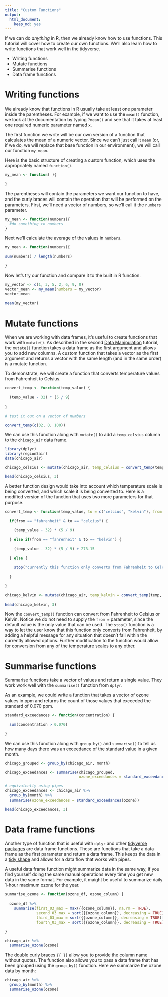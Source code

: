 ```yaml
---
title: "Custom Functions"
output: 
  html_document: 
    keep_md: yes
---
```




If we can do _anything_ in R, then we already know how to use functions. This tutorial
will cover how to create our own functions. We'll also learn how to write functions
that work well in the tidyverse. 

- Writing functions
- Mutate functions
- Summarise functions
- Data frame functions


# Writing functions

We already know that functions in R usually take at least one parameter inside the
parentheses. For example, if we want to use the `mean()` function, we look at the
documentation by typing `?mean()` and see that it takes at least one required 
numeric parameter named `x`.

The first function we write will be our own version of a function that calculates
the mean of a numeric vector. Since we can't just call it `mean` (or, if we do, we will
replace that base function in our environment), we will call our function `my_mean`.

Here is the basic structure of creating a custom function, which uses the appropriately
named  `function()`.

```r
my_mean <- function( ){
  
}
```

The parentheses will contain the parameters we want our function to have, and the
curly braces will contain the operation that will be performed on the parameters. 
First, we'll need a vector of numbers, so we'll call it the `numbers` parameter.

```r
my_mean <- function(numbers){
  #do something to numbers
}
```

Next we'll calculate the average of the values in `numbers`.

```r
my_mean <- function(numbers){
  
sum(numbers) / length(numbers)
  
}
```



Now let's try our function and compare it to the built in R function.

```r
my_vector <- c(1, 3, 5, 2, 6, 9, 0)
vector_mean <- my_mean(numbers = my_vector)
vector_mean

mean(my_vector)
```

# Mutate functions

When we are working with data frames, it's useful to create functions that work 
with `mutate()`. As described in the second
[Data Manipulation](training-r-intermediate/blob/initial-update/2-Data-Manipulation-2/readme.md)
tutorial, the `mutate()` function takes a data frame as the first argument and
allows you to add new columns. A custom function that takes a vector as the 
first argument and returns a vector with the same length (and in the same order)
is a mutate function.

To demonstrate, we will create a function that converts temperature values from
Fahrenheit to Celsius.

```r
convert_temp <- function(temp_value) {
  
  (temp_value - 32) * (5 / 9) 
  
}

# test it out on a vector of numbers

convert_temp(c(32, 0, 100))

```

We can use this function along with `mutate()` to add a `temp_celsius` column to
the `chicago_air` data frame.

```r
library(dplyr)
library(region5air)
data(chicago_air)

chicago_celsius <- mutate(chicago_air, temp_celsius = convert_temp(temp))

head(chicago_celsius, 3)

```

A better function design would take into account which temperature scale is being
converted, and which scale it is being converted to. Here is a modified version
of the function that uses two more parameters for that purpose.

```r
convert_temp <- function(temp_value, to = c("celcius", "kelvin"), from = "fahrenheit") {
  
  if(from == "fahrenheit" & to == "celcius") {
    
    (temp_value - 32) * (5 / 9)
    
  } else if(from == "fahrenheit" & to == "kelvin") {
    
    (temp_value - 32) * (5 / 9) + 273.15
    
  } else {
    
    stop("currently this function only converts from Fahrenheit to Celcius or Kelvin")
    
  }
  
}

chicago_kelvin <- mutate(chicago_air, temp_kelvin = convert_temp(temp, "kelvin"))

head(chicago_kelvin, 3)

```

Now the `convert_temp()` function can convert from Fahrenheit to Celsius or
Kelvin. Notice we do not need to supply the `from =` parameter, since the default
value is the only value that can be used. The `stop()` function is a way to let
the user know that this function only converts from Fahrenheit, by adding a 
helpful message for any situation that doesn't fall within the currently allowed
options. Further modification to the function would allow for conversion from 
any of the temperature scales to any other.

# Summarise functions

Summarise functions take a vector of values and return a single value. They work
work well with the `summarise()` function from `dplyr`.

As an example, we could write a function that takes a vector of ozone values in
ppm and returns the count of those values that exceeded the standard of 0.070 ppm.

```r
standard_exceedances <- function(concentration) {
  
  sum(concentration > 0.070)
  
}

```

We can use this function along with `group_by()` and `summarise()` to tell us 
how many days there was an exceedance of the standard value in a given month.

```r

chicago_grouped <- group_by(chicago_air, month)

chicago_exceedances <- summarise(chicago_grouped, 
                                 ozone_exceedances = standard_exceedances(ozone))

# equivalently using pipes
chicago_exceedances <- chicago_air %>%
  group_by(month) %>%
  summarise(ozone_exceedances = standard_exceedances(ozone))

head(chicago_exceedances, 3)

```




# Data frame functions

Another type of function that is useful with `dplyr` and other 
[tidyverse packages](https://www.tidyverse.org/packages/)
are data frame functions. These are functions that take a data frame as the
first parameter and return a data frame. This keeps the data in a 
[tidy shape](https://cran.r-project.org/web/packages/tidyr/vignettes/tidy-data.html)
and allows for a data flow that works with pipes.

A useful data frame function might summarize data in the same way, if you find 
yourself doing the same manual operations every time you get new data in the same
format. For example, it maight be useful to summarize daily 1-hour maximum ozone 
for the year.

```r

summarise_ozone <- function(ozone_df, ozone_column) {
  
  ozone_df %>%
    summarise(first_03_max = max({{ozone_column}}, na.rm = TRUE),
              second_03_max = sort({{ozone_column}}, decreasing = TRUE)[2],
              third_03_max = sort({{ozone_column}}, decreasing = TRUE)[3],
              fourth_03_max = sort({{ozone_column}}, decreasing = TRUE)[4])
  
}

chicago_air %>%
  summarise_ozone(ozone)

```

The double curly braces `{{ }}` allow you to provide the column name without 
quotes. The function also allows you to pass a data frame that has been grouped
using the `group_by()` function. Here we summarize the ozone data by month:

```r
chicago_air %>%
  group_by(month) %>%
  summarise_ozone(ozone)
```
